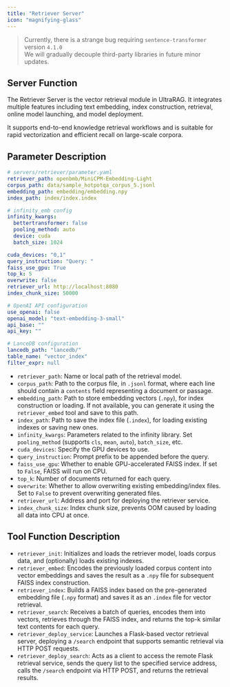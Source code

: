 ```yaml
---
title: "Retriever Server"
icon: "magnifying-glass"
---
```


> Currently, there is a strange bug requiring `sentence-transformer` version `4.1.0`
> \
> We will gradually decouple third-party libraries in future minor updates.

## Server Function

The Retriever Server is the vector retrieval module in UltraRAG. It integrates multiple features including text embedding, index construction, retrieval, online model launching, and model deployment.

It supports end-to-end knowledge retrieval workflows and is suitable for rapid vectorization and efficient recall on large-scale corpora.

## Parameter Description

```yaml
# servers/retriever/parameter.yaml
retriever_path: openbmb/MiniCPM-Embedding-Light
corpus_path: data/sample_hotpotqa_corpus_5.jsonl
embedding_path: embedding/embedding.npy
index_path: index/index.index

# infinity_emb config
infinity_kwargs:
  bettertransformer: false
  pooling_method: auto
  device: cuda
  batch_size: 1024

cuda_devices: "0,1"
query_instruction: "Query: "
faiss_use_gpu: True
top_k: 5
overwrite: false
retriever_url: http://localhost:8080
index_chunk_size: 50000

# OpenAI API configuration
use_openai: false
openai_model: "text-embedding-3-small"
api_base: ""
api_key: ""

# LanceDB configuration
lancedb_path: "lancedb/"
table_name: "vector_index"
filter_expr: null
```

- `retriever_path`: Name or local path of the retrieval model.
- `corpus_path`: Path to the corpus file, in `.jsonl` format, where each line should contain a `contents` field representing a document or passage.
- `embedding_path`: Path to store embedding vectors (`.npy`), for index construction or loading. If not available, you can generate it using the `retriever_embed` tool and save to this path.
- `index_path`: Path to save the index file (`.index`), for loading existing indexes or saving new ones.
- `infinity_kwargs`: Parameters related to the infinity library. Set `pooling_method` (supports `cls`, `mean`, `auto`), `batch_size`, etc.
- `cuda_devices`: Specify the GPU devices to use.
- `query_instruction`: Prompt prefix to be appended before the query.
- `faiss_use_gpu`: Whether to enable GPU-accelerated FAISS index. If set to `False`, FAISS will run on CPU.
- `top_k`: Number of documents returned for each query.
- `overwrite`: Whether to allow overwriting existing embedding/index files. Set to `False` to prevent overwriting generated files.
- `retriever_url`: Address and port for deploying the retriever service.
- `index_chunk_size`: Index chunk size, prevents OOM caused by loading all data into CPU at once.

## Tool Function Description

- `retriever_init`: Initializes and loads the retriever model, loads corpus data, and (optionally) loads existing indexes.
- `retriever_embed`: Encodes the previously loaded corpus content into vector embeddings and saves the result as a `.npy` file for subsequent FAISS index construction.
- `retriever_index`: Builds a FAISS index based on the pre-generated embedding file (`.npy` format) and saves it as an `.index` file for vector retrieval.
- `retriever_search`: Receives a batch of queries, encodes them into vectors, retrieves through the FAISS index, and returns the top-k similar text contents for each query.
- `retriever_deploy_service`: Launches a Flask-based vector retrieval server, deploying a `/search` endpoint that supports semantic retrieval via HTTP POST requests.
- `retriever_deploy_search`: Acts as a client to access the remote Flask retrieval service, sends the query list to the specified service address, calls the `/search` endpoint via HTTP POST, and returns the retrieval results.